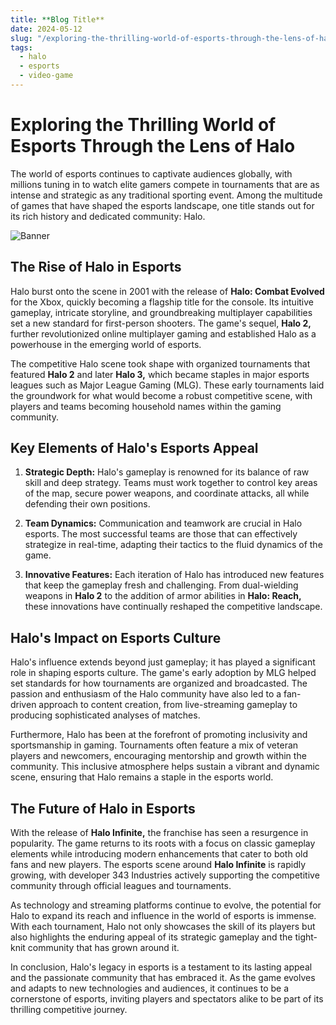 ```yaml
---
title: **Blog Title**
date: 2024-05-12
slug: "/exploring-the-thrilling-world-of-esports-through-the-lens-of-halo"
tags:
  - halo
  - esports
  - video-game
---
```



# Exploring the Thrilling World of Esports Through the Lens of Halo
The world of esports continues to captivate audiences globally, with millions tuning in to watch elite gamers compete in tournaments that are as intense and strategic as any traditional sporting event. Among the multitude of games that have shaped the esports landscape, one title stands out for its rich history and dedicated community: Halo.

![Banner](./Banner.png)

## The Rise of Halo in Esports
Halo burst onto the scene in 2001 with the release of **Halo: Combat Evolved** for the Xbox, quickly becoming a flagship title for the console. Its intuitive gameplay, intricate storyline, and groundbreaking multiplayer capabilities set a new standard for first-person shooters. The game's sequel, **Halo 2,** further revolutionized online multiplayer gaming and established Halo as a powerhouse in the emerging world of esports.

The competitive Halo scene took shape with organized tournaments that featured **Halo 2** and later **Halo 3,** which became staples in major esports leagues such as Major League Gaming (MLG). These early tournaments laid the groundwork for what would become a robust competitive scene, with players and teams becoming household names within the gaming community.

## Key Elements of Halo's Esports Appeal
1. **Strategic Depth:** Halo's gameplay is renowned for its balance of raw skill and deep strategy. Teams must work together to control key areas of the map, secure power weapons, and coordinate attacks, all while defending their own positions.

2. **Team Dynamics:** Communication and teamwork are crucial in Halo esports. The most successful teams are those that can effectively strategize in real-time, adapting their tactics to the fluid dynamics of the game.

2. **Innovative Features:** Each iteration of Halo has introduced new features that keep the gameplay fresh and challenging. From dual-wielding weapons in **Halo 2** to the addition of armor abilities in **Halo: Reach,** these innovations have continually reshaped the competitive landscape.

## Halo's Impact on Esports Culture
Halo's influence extends beyond just gameplay; it has played a significant role in shaping esports culture. The game's early adoption by MLG helped set standards for how tournaments are organized and broadcasted. The passion and enthusiasm of the Halo community have also led to a fan-driven approach to content creation, from live-streaming gameplay to producing sophisticated analyses of matches.

Furthermore, Halo has been at the forefront of promoting inclusivity and sportsmanship in gaming. Tournaments often feature a mix of veteran players and newcomers, encouraging mentorship and growth within the community. This inclusive atmosphere helps sustain a vibrant and dynamic scene, ensuring that Halo remains a staple in the esports world.

## The Future of Halo in Esports
With the release of **Halo Infinite,** the franchise has seen a resurgence in popularity. The game returns to its roots with a focus on classic gameplay elements while introducing modern enhancements that cater to both old fans and new players. The esports scene around **Halo Infinite** is rapidly growing, with developer 343 Industries actively supporting the competitive community through official leagues and tournaments.

As technology and streaming platforms continue to evolve, the potential for Halo to expand its reach and influence in the world of esports is immense. With each tournament, Halo not only showcases the skill of its players but also highlights the enduring appeal of its strategic gameplay and the tight-knit community that has grown around it.

In conclusion, Halo's legacy in esports is a testament to its lasting appeal and the passionate community that has embraced it. As the game evolves and adapts to new technologies and audiences, it continues to be a cornerstone of esports, inviting players and spectators alike to be part of its thrilling competitive journey.